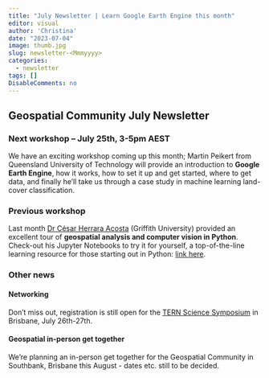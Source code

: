 ```yaml
---
title: "July Newsletter | Learn Google Earth Engine this month"
editor: visual
author: 'Christina'
date: "2023-07-04"
image: thumb.jpg
slug: newsletter-<Mmmyyyy>
categories:
  - newsletter
tags: []
DisableComments: no
---
```


## Geospatial Community July Newsletter

### Next workshop -- July 25th, 3-5pm AEST

We have an exciting workshop coming up this month; Martin Peikert from Queensland University of Technology will provide an introduction to **Google Earth Engine**, how it works, how to set it up and get started, where to get data, and finally he'll take us through a case study in machine learning land-cover classification.

### Previous workshop

Last month [Dr César Herrara Acosta](https://experts.griffith.edu.au/30877-c%C3%A9sar-herrera-acosta) (Griffith University) provided an excellent tour of **geospatial analysis and computer vision in Python**. Check-out his Jupyter Notebooks to try it for yourself, a top-of-the-line learning resource for those starting out in Python: [link here](https://github.com/CexyNature/geospatial-community-demo).

### Other news

#### Networking

Don't miss out, registration is still open for the [TERN Science Symposium](https://www.tern.org.au/science-symposium-2023/) in Brisbane, July 26th-27th.

#### Geospatial in-person get together

We're planning an in-person get together for the Geospatial Community in Southbank, Brisbane this August - dates etc. still to be decided.

